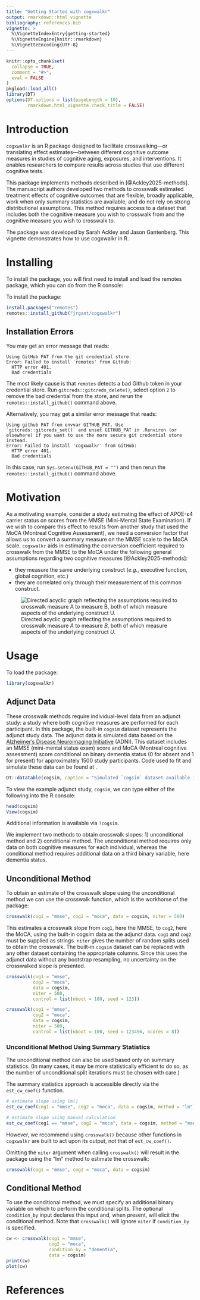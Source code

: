 ```yaml
---
title: "Getting Started with cogxwalkr"
output: rmarkdown::html_vignette
bibliography: references.bib
vignette: >
  %\VignetteIndexEntry{getting-started}
  %\VignetteEngine{knitr::rmarkdown}
  %\VignetteEncoding{UTF-8}
---
```


```r
knitr::opts_chunk$set(
  collapse = TRUE,
  comment = "#>",
  eval = FALSE
)
pkgload::load_all()
library(DT)
options(DT.options = list(pageLength = 10),
        rmarkdown.html_vignette.check_title = FALSE)
```

# Introduction

`cogxwalkr` is an R package designed to facilitate crosswalking—or translating effect estimates—between different cognitive outcome measures in studies of cognitive aging, exposures, and interventions. It enables researchers to compare results across studies that use different cognitive tests.

This package implements methods described in [@Ackley2025-methods]. The manuscript authors developed two methods to crosswalk estimated treatment effects of cognitive outcomes that are flexible, broadly applicable, work when only summary statistics are available, and do not rely on strong distributional assumptions. This method requires access to a dataset that includes both the cognitive measure you wish to crosswalk from and the cognitive measure you wish to crosswalk to.

The package was developed by Sarah Ackley and Jason Gantenberg. This vignette demonstrates how to use cogxwalkr in R.

# Installing

To install the package, you will first need to install and load the remotes package, which you can do from the R console:

To install the package:

```r
install.packages("remotes")
remotes::install_github("jrgant/cogxwalkr")
```

## Installation Errors

You may get an error message that reads:

```
Using GitHub PAT from the git credential store.
Error: Failed to install 'remotes' from GitHub:
  HTTP error 401.
  Bad credentials
```

The most likely cause is that `remotes` detects a bad Github token in your credential store. Run `gitcreds::gitcreds_delete()`, select option `2` to remove the bad credential from the store, and rerun the `remotes::install_github()` command above.

Alternatively, you may get a similar error message that reads:

```
Using github PAT from envvar GITHUB_PAT. Use `gitcreds::gitcreds_set()` and unset GITHUB_PAT in .Renviron (or elsewhere) if you want to use the more secure git credential store instead.
Error: Failed to install 'cogxwalkr' from GitHub:
  HTTP error 401.
  Bad credentials
```

In this case, run `Sys.setenv(GITHUB_PAT = "")` and then rerun the `remotes::install_github()` command above.

# Motivation

As a motivating example, consider a study estimating the effect of APOE-ε4 carrier status on scores from the MMSE (Mini-Mental State Examination). If we wish to compare this effect to results from another study that used the MoCA (Montreal Cognitive Assessment), we need a conversion factor that allows us to convert a summary measure on the MMSE scale to the MoCA scale. `cogxwalkr` aids in estimating the conversion coefficient required to crosswalk from the MMSE to the MoCA under the following general assumptions regarding two cognitive measures [@Ackley2025-methods]:

- they measure the same underlying construct (_e.g._, executive function, global cognition, etc.)
- they are correlated only through their measurement of this common construct.

<style type="text/css">
  .figcaption {
    color: #3e3b3b;
    font-size: 0.8em;
  }
  .float {
    width: 50%;
    display: block;
    margin: 0 auto;
    margin-bottom: 1em; 
  }
  .float img {
    display: block;
    margin: 0 auto;
  }
</style>

![Directed acyclic graph reflecting the assumptions required to crosswalk measure _A_ to measure _B_, both of which measure aspects of the underlying construct _U_.](dag.svg){#fig:dag-assumptions}

# Usage

To load the package:

```r
library(cogxwalkr)
```

## Adjunct Data

These crosswalk methods require individual-level data from an adjunct study: a study where both cognitive measures are performed for each participant. In this package, the built-in `cogsim` dataset represents the adjunct study data. The adjunct data is simulated data based on the [Alzheimer’s Disease Neuroimaging Initiative](https://adni.loni.usc.edu) (ADNI). This dataset includes an MMSE (mini-mental status exam) score and MoCA (Montreal cognitive assessment) score conditional on binary dementia status (0 for absent and 1 for present) for approximately 1500 study participants. Code used to fit and simulate these data can be found at [](github/jrgant/data-raw/cogsim.r).

```r
DT::datatable(cogsim, caption = "Simulated `cogsim` dataset available in the package.")
```

To view the example adjunct study, `cogsim`, we can type either of the following into the R console:

```r
head(cogsim)
View(cogsim)
```

Additional information is available via `?cogsim`.

We implement two methods to obtain crosswalk slopes: 1) unconditional method and 2) conditional method. The unconditional method requires only data on both cognitive measures for each individual, whereas the conditional method requires additional data on a third binary variable, here dementia status.

## Unconditional Method

To obtain an estimate of the crosswalk slope using the unconditional method we can use the crosswalk function, which is the workhorse of the package:

```r
crosswalk(cog1 = "mmse", cog2 = "moca", data = cogsim, niter = 500)
```

This estimates a crosswalk slope from `cog1`, here the MMSE, to `cog2`, here the MoCA, using the built-in cogsim data as the adjunct data. `cog1` and `cog2` must be supplied as strings. `niter` gives the number of random splits used to obtain the crosswalk. The built-in `cogsim` dataset can be replaced with any other dataset containing the appropriate columns. Since this uses the adjunct data without any bootstrap resampling, no uncertainty on the crosswalked slope is presented.

```r
crosswalk(cog1 = "mmse",
          cog2 = "moca",
          data = cogsim,
          niter = 500,
          control = list(nboot = 100, seed = 123))

crosswalk(cog1 = "mmse",
          cog2 = "moca",
          data = cogsim,
          niter = 500,
          control = list(nboot = 100, seed = 123456, ncores = 8))
```

### Unconditional Method Using Summary Statistics

The unconditional method can also be used based only on summary statistics. (In many cases, it may be more statistically efficient to do so, as the number of unconditional split iterations must be chosen with care.)

The summary statistics approach is accessible directly via the `est_cw_coef()` function.

```r
# estimate slope using lm()
est_cw_coef(cog1 = "mmse", cog2 = "moca", data = cogsim, method = "lm")

# estimate slope using manual calculation
est_cw_coef(cog1 == "mmse", cog2 = "moca", data = cogsim, method = "manual")
```

However, we recommend using `crosswalk()` because other functions in `cogxwalkr` are built to act upon its output, not that of `est_cw_coef()`. 

Omitting the `niter` argument when calling `crosswalk()` will result in the package using the "lm" method to estimate the crosswalk:

```r
crosswalk(cog1 = "mmse", cog2 = "moca", data = cogsim)
```

## Conditional Method

To use the conditional method, we must specify an additional binary variable on which to perform the conditional splits. The optional `condition_by` input declares this input and, when present, will elicit the conditional method. Note that `crosswalk()` will ignore `niter` if `condition_by` is specified.

```r
cw <- crosswalk(cog1 = "mmse",
                cog2 = "moca",
                condition_by = "dementia",
                data = cogsim)
print(cw)
plot(cw)
```

# References
